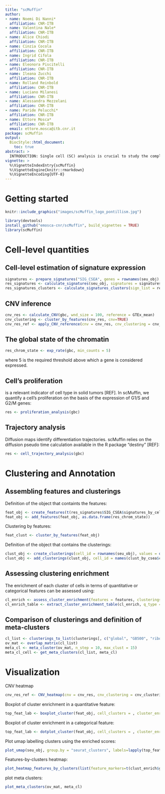 ```yaml
---
title: "scMuffin"
author:
- name: Noemi Di Nanni*
  affiliation: CNR-ITB
- name: Valentina Nale*
  affiliation: CNR-ITB
- name: Alice Chiodi
  affiliation: CNR-ITB
- name: Cinzia Cocola
  affiliation: CNR-ITB
- name: Ingrid Cifola
  affiliation: CNR-ITB
- name: Eleonora Piscitelli
  affiliation: CNR-ITB
- name: Ileana Zucchi
  affiliation: CNR-ITB
- name: Rolland Reinbold
  affiliation: CNR-ITB
- name: Luciano Milanesi
  affiliation: CNR-ITB
- name: Alessandra Mezzelani
  affiliation: CNR-ITB
- name: Paride Pelucchi*
  affiliation: CNR-ITB
- name: Ettore Mosca*
  affiliation: CNR-ITB
  email: ettore.mosca@itb.cnr.it
package: scMuffin
output:
  BiocStyle::html_document:
    toc: true
abstract: >
  INTRODUCTION: Single cell (SC) analysis is crucial to study the complex cellular heterogeneity of solid tumors, which is one of the main obstacles for the development of effective cancer treatments. Such tumors typically contain a mixture of cells with aberrant genomic and expression profiles affecting specific sub-populations that have a pivotal role in cancer progression, whose identification eludes bulk approaches. We present a MUlti-Features INtegrative approach for SC data analysis (scMuffin) that characterizes cell identity on the basis of multiple and complementary criteria. MATERIALS AND METHODS: Cell markers sources: CSEA, PanglaoDB. Pathways sources: NCBI Biosystems, MSigDB. Gene set expression is assessed by a fast algorithm that uses comparable control-gene sets. CNVs are estimated using adjacent genes. Lineage analysis is computed by Monocle; multipotency is assessed by LandScent. The association between the various features and cell clusters is assessed by chi-squared and enrichment-based approaches. RESULTS: scMuffin provides functions to calculate a series of qualitative and quantitative scores, such as: expression of markers for normal and tumor conditions, pathway activity, cell hierarchy, multipotency state, copy number variations and cell cycle state. Cell-level scores are used for cell cluster annotation and combined to obtain alternative cell clusters. scMuffin integrates any type of cell- or cluster-associated data, and can be used for single-cell multi-omics analyses (e.g. mutations, gene expression). As a proof-of-principle, we studied a public dataset of human gliomas. CONCLUSIONS: scMuffin combines several tools to shed light on the identity of tumors cells and spot subtle cell types. The package is available for non-commercial users at the URL https://github.com/emosca-cnr/scMuffin.
vignette: >
  %\VignetteIndexEntry{scMuffin}
  %\VignetteEngine{knitr::rmarkdown}
  %\VignetteEncoding{UTF-8}  
---
```


# Getting started

```r
knitr::include_graphics("images/scMuffin_logo_pontillism.jpg")
```

```r
library(devtools)
install_github("emosca-cnr/scMuffin", build_vignettes = TRUE)
library(scMuffin)
```

# Cell-level quantities

## Cell-level estimation of signature expression

```r
signatures <- prepare_signatures("SIG_CSEA", genes = rownames(seu_obj), genes_min = 3)
res_signatures <- calculate_signatures(seu_obj, signatures = signatures$SIG_CSEA)
res_signatures_clusters <- calculate_signatures_clusters(sign_list = res_signatures$full, cell_clusters = seu_obj$seurat_clusters)
```

## CNV inference

```r
cnv_res <- calculate_CNV(gbc, wnd_size = 100, reference = GTEx_mean)
cnv_clustering <- cluster_by_features(cnv_res, cnv=TRUE)
cnv_res_ref <- apply_CNV_reference(cnv = cnv_res, cnv_clustering = cnv_clustering, reference="reference")
```

## The global state of the chromatin

```r
res_chrom_state <- exp_rate(gbc, min_counts = 5)
```

where 5 is the required threshold above which a gene is considered expressed.

## Cell’s  proliferation
is a relevant indicator of cell type in solid tumors [REF]. In scMuffin, we quantify a cell's proliferation on the basis of the expression of G1/S and G2/M genes:
```r
res <- proliferation_analysis(gbc)
```

## Trajectory analysis
Diffusion maps identify differentiation trajectories. scMuffin relies on the diffusion pseudo time calculation available in the R package “destiny” [REF]:

```r
res <- cell_trajectory_analysis(gbc)
```

# Clustering and Annotation

## Assembling features and clusterings

Definition of the object that containts the features:
```r
feat_obj <- create_features(t(res_signatures$SIG_CSEA$signatures_by_cells))
feat_obj <- add_features(feat_obj, as.data.frame(res_chrom_state))
```

Clustering by features:
```r
feat_clust <- cluster_by_features(feat_obj)
```

Definition of the object that contains the clusterings:
```r
clust_obj <- create_clusterings(cell_id = rownames(seu_obj), values = data.frame(global=seu_obj@meta.data$seurat_clusters))
clust_obj <- add_clusterings(clust_obj, cell_id = names(clust_by_csea$clusters), values = data.frame(cancer_state=clust_by_csea$clusters)))
```

## Assessing clustering enrichment
The enrichment of each cluster of cells in terms of quantitative or categorical features can be assessed using:
```r
cl_enrich <- assess_cluster_enrichment(features = features, clusterings = clusterings)
cl_enrich_table <- extract_cluster_enrichment_table(cl_enrich, q_type = "nes", c_type = "er")
```

## Comparison of clusterings and definition of meta-clusters
```r
cl_list <- clusterings_to_list(clusterings[, c("global", "GB500", "ribosomes")])
ov_mat <- overlap_matrix(cl_list)
meta_cl <- meta_cluster(ov_mat, n_step = 10, max_clust = 15)
meta_cl_cell <- get_meta_clusters(cl_list, meta_cl)
```

# Visualization

CNV heatmap
```r
cnv_res_ref <- CNV_heatmap(cnv = cnv_res, cnv_clustering = cnv_clustering, reference="reference")
```

Boxplot of cluster enrichment in a quantitative feature:
```r
top_feat_lab <- boxplot_cluster(feat_obj, cell_clusters = , cluster_enrichment = clust_enrich$global, fdr_threshold = 0.05, only_pos_nes = TRUE)
```

Boxplot of cluster enrichment in a categorical feature:
```r
top_feat_lab <- dotplot_cluster(feat_obj, cell_clusters = , cluster_enrichment = clust_enrich$global, fdr_threshold = 0.05, only_pos_nes = TRUE)
```

Plot umap labelling clusters using the enriched scores:
```r
plot_umap(seu_obj, group.by = "seurat_clusters", labels=lapply(top_feat_lab, function(x) x[1:2]), lab_size=2)
```

Features-by-clusters heatmap:
```r
plot_heatmap_features_by_clusters(list(feature_markers=t(clust_enrich$global$nes)), ntop = ncol(clust_enrich$global$nes))
```

plot meta clusters:
```r
plot_meta_clusters(ov_mat, meta_cl)
```
